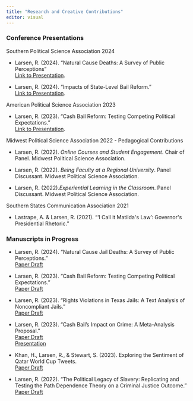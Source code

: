---
title: "Research and Creative Contributions"
editor: visual
---

### Conference Presentations

Southern Political Science Association 2024

-   Larsen, R. (2024). "Natural Cause Deaths: A Survey of Public Perceptions"\
    [Link to Presentation](https://rebeccalarsen.github.io/SPSA.pdf).

-   Larsen, R. (2024). "Impacts of State-Level Bail Reform."\
    [Link to Presentation](https://rebeccalarsen.github.io/SPSA2.pdf).

American Political Science Association 2023

-   Larsen, R. (2023). "Cash Bail Reform: Testing Competing Political Expectations." \
    [Link to Presentation](https://rebeccalarsen.github.io/APSA.pdf).

Midwest Political Science Association 2022 - Pedagogical Contributions

-   Larsen, R. (2022). *Online Courses and Student Engagement*. Chair of Panel. Midwest Political Science Association.

-   Larsen, R. (2022). *Being Faculty at a Regional University*. Panel Discussant. Midwest Political Science Association.

-   Larsen, R**.** (2022).*Experiential Learning in the Classroom*. Panel Discussant. Midwest Political Science Association. 

Southern States Communication Association 2021

-   Lastrape, A. & Larsen, R. (2021). "'I Call it Matilda\'s Law': Governor\'s Presidential Rhetoric."

### Manuscripts in Progress 

-   Larsen, R. (2024). "Natural Cause Jail Deaths: A Survey of Public Perceptions." \
    [Paper Draft](https://rebeccalarsen.github.io/JailDeaths.pdf)

-   Larsen, R. (2023). "Cash Bail Reform: Testing Competing Political Expectations." \
    [Paper Draft](https://rebeccalarsen.github.io/BailReform.pdf)

-   Larsen, R. (2023). "Rights Violations in Texas Jails: A Text Analysis of Noncompliant Jails." \
    [Paper Draft](https://rebeccalarsen.github.io/TextAnalysis.pdf)

-   Larsen, R. (2023). "Cash Bail's Impact on Crime: A Meta-Analysis Proposal." \
    [Paper Draft](https://rebeccalarsen.github.io/Meta2.pdf) \
    [Presentation](https://rebeccalarsen.github.io/MetaAnalysis.pdf)

-   Khan, H., Larsen, R., & Stewart, S. (2023). Exploring the Sentiment of Qatar World Cup Tweets. \
    [Paper Draft](https://rebeccalarsen.github.io/finalproject.pdf)

-   Larsen, R. (2022). "The Political Legacy of Slavery: Replicating and Testing the Path Dependence Theory on a Criminal Justice Outcome." \
    [Paper Draft](https://rebeccalarsen.github.io/Path.pdf)
